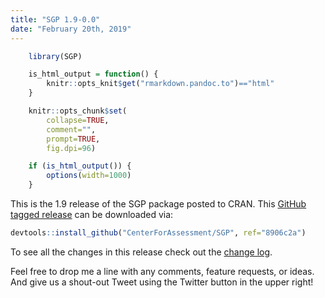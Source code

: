 ```yaml
---
title: "SGP 1.9-0.0"
date: "February 20th, 2019"
---
```


```r
    library(SGP)

    is_html_output = function() {
        knitr::opts_knit$get("rmarkdown.pandoc.to")=="html"
    }

    knitr::opts_chunk$set(
        collapse=TRUE,
        comment="",
        prompt=TRUE,
        fig.dpi=96)

    if (is_html_output()) {
        options(width=1000)
    }
```


This is the 1.9 release of the SGP package posted to CRAN. This [GitHub tagged release](https://github.com/CenterForAssessment/SGP/releases/tag/8906c2a)
can be downloaded via:

```r
devtools::install_github("CenterForAssessment/SGP", ref="8906c2a")
```

To see all the changes in this release check out the [change log](https://sgp.io/news/index.html#sgp-1-9-0-0).


Feel free to drop me a line with any comments, feature requests, or ideas. And give us a shout-out Tweet using the Twitter button in the upper right!
